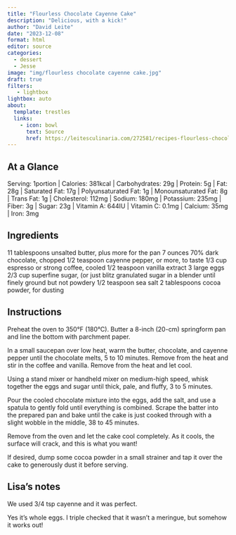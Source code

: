 ```yaml
---
title: "Flourless Chocolate Cayenne Cake"
description: "Delicious, with a kick!"
author: "David Leite"
date: "2023-12-08"
format: html
editor: source
categories:
  - dessert
  - Jesse
image: "img/flourless chocolate cayenne cake.jpg"
draft: true
filters:
   - lightbox
lightbox: auto
about:
  template: trestles
  links:
    - icon: bowl
      text: Source
      href: https://leitesculinaria.com/272581/recipes-flourless-chocolate-chile-cake.html
---
```


## At a Glance

Serving: 1portion | Calories: 381kcal | Carbohydrates: 29g | Protein: 5g | Fat: 28g | Saturated Fat: 17g | Polyunsaturated Fat: 1g | Monounsaturated Fat: 8g | Trans Fat: 1g | Cholesterol: 112mg | Sodium: 180mg | Potassium: 235mg | Fiber: 3g | Sugar: 23g | Vitamin A: 644IU | Vitamin C: 0.1mg | Calcium: 35mg | Iron: 3mg

## Ingredients

11 tablespoons unsalted butter, plus more for the pan
7 ounces 70% dark chocolate, chopped
1/2 teaspoon cayenne pepper, or more, to taste
1/3 cup espresso or strong coffee, cooled
1/2 teaspoon vanilla extract
3 large eggs
2/3 cup superfine sugar, (or just blitz granulated sugar in a blender until finely ground but not powdery
1/2 teaspoon sea salt
2 tablespoons cocoa powder, for dusting

## Instructions

Preheat the oven to 350°F (180°C). Butter a 8-inch (20-cm) springform pan and line the bottom with parchment paper.

In a small saucepan over low heat, warm the butter, chocolate, and cayenne pepper until the chocolate melts, 5 to 10 minutes. Remove from the heat and stir in the coffee and vanilla. Remove from the heat and let cool.

Using a stand mixer or handheld mixer on medium-high speed, whisk together the eggs and sugar until thick, pale, and fluffy, 3 to 5 minutes.

Pour the cooled chocolate mixture into the eggs, add the salt, and use a spatula to gently fold until everything is combined. Scrape the batter into the prepared pan and bake until the cake is just cooked through with a slight wobble in the middle, 38 to 45 minutes.

Remove from the oven and let the cake cool completely. As it cools, the surface will crack, and this is what you want!

If desired, dump some cocoa powder in a small strainer and tap it over the cake to generously dust it before serving.

## Lisa's notes

We used 3/4 tsp cayenne and it was perfect. 

Yes it's whole eggs. I triple checked that it wasn't a meringue, but somehow it works out! 
